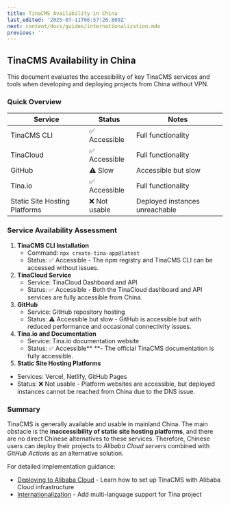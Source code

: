 ```yaml
---
title: TinaCMS Availability in China
last_edited: '2025-07-11T06:57:26.809Z'
next: content/docs/guides/internationalization.mdx
previous: ''
---
```


## TinaCMS Availability in China

This document evaluates the accessibility of key TinaCMS services and tools when developing and deploying projects from China without VPN.

### Quick Overview

| Service                       | Status       | Notes                          |
| ----------------------------- | ------------ | ------------------------------ |
| TinaCMS CLI                   | ✅ Accessible | Full functionality             |
| TinaCloud                     | ✅ Accessible | Full functionality             |
| GitHub                        | ⚠️ Slow      | Accessible but slow            |
| Tina.io                       | ✅ Accessible | Full functionality             |
| Static Site Hosting Platforms | ❌ Not usable | Deployed instances unreachable |

### Service Availability Assessment

1. **TinaCMS CLI Installation**
   * Command: `npx create-tina-app@latest`
   * Status: ✅ Accessible - The npm registry and TinaCMS CLI can be accessed without issues.
2. **TinaCloud Service**
   * Service: TinaCloud Dashboard and API
   * Status: ✅ Accessible - Both the TinaCloud dashboard and API services are fully accessible from China.
3. **GitHub**
   * Service: GitHub repository hosting
   * Status: ⚠️ Accessible but slow - GitHub is accessible but with reduced performance and occasional connectivity issues.
4. **Tina.io and Documentation**
   * Service: Tina.io documentation website
   * Status: ✅ Accessible** **- The official TinaCMS documentation is fully accessible.
5. **Static Site Hosting Platforms**

* Services: Vercel, Netlify, GitHub Pages
* Status: ❌ Not usable - Platform websites are accessible, but deployed instances cannot be reached from China due to the DNS issue.

### Summary

TinaCMS is generally available and usable in mainland China. The main obstacle is the **inaccessibility of static site hosting platforms**, and there are no direct Chinese alternatives to these services. Therefore, Chinese users can deploy their projects to *Alibaba Cloud servers* combined with *GitHub Actions* as an alternative solution.

For detailed implementation guidance:

* [Deploying to Alibaba Cloud](/docs/tina-cloud/deployment-options/alibaba-cloud) - Learn how to set up TinaCMS with Alibaba Cloud infrastructure
* [Internationalization](/docs/guides/internationalization) - Add multi-language support for Tina project

